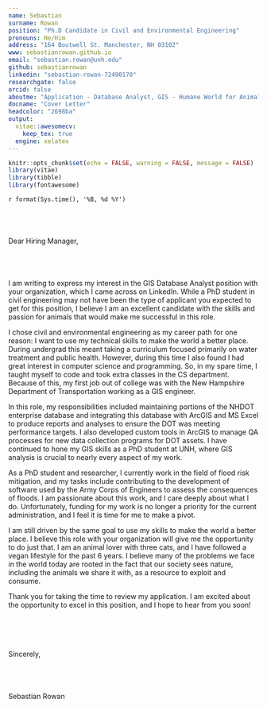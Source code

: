 ```yaml
---
name: Sebastian
surname: Rowan
position: "Ph.D Candidate in Civil and Environmental Engineering"
pronouns: He/Him
address: "164 Boutwell St. Manchester, NH 03102"
www: sebastianrowan.github.io
email: "sebastian.rowan@unh.edu"
github: sebastianrowan
linkedin: "sebastian-rowan-72490170"
researchgate: false
orcid: false
aboutme: "Application - Database Analyst, GIS - Humane World for Animals"
docname: "Cover Letter"
headcolor: "2698ba"
output:
  vitae::awesomecv:
    keep_tex: true
  engine: xelatex
---
```


```r
knitr::opts_chunk$set(echo = FALSE, warning = FALSE, message = FALSE)
library(vitae)
library(tibble)
library(fontawesome)
```


\section{\protect{ }}

`r format(Sys.time(), '%B, %d %Y')`  
<br>  
<br>  
Dear Hiring Manager,  
<br>  
<br>  
I am writing to express my interest in the GIS Database Analyst position with your organization, which I came across on LinkedIn. While a PhD student in civil engineering may not have been the type of applicant you expected to get for this position, I believe I am an excellent candidate with the skills and passion for animals that would make me successful in this role.

I chose civil and environmental engineering as my career path for one reason: I want to use my technical skills to make the world a better place. During undergrad this meant taking a curriculum focused primarily on water treatment and public health. However, during this time I also found I had great interest in computer science and programming. So, in my spare time, I taught myself to code and took extra classes in the CS department. Because of this, my first job out of college was with the New Hampshire Department of Transportation working as a GIS engineer.

In this role, my responsibilities included maintaining portions of the NHDOT enterprise database and integrating this database with ArcGIS and MS Excel to produce reports and analyses to ensure the DOT was meeting performance targets. I also developed custom tools in ArcGIS to manage QA processes for new data collection programs for DOT assets. I have continued to hone my GIS skills as a PhD student at UNH, where GIS analysis is crucial to nearly every aspect of my work. 

As a PhD student and researcher, I currently work in the field of flood risk mitigation, and my tasks include contributing to the development of software used by the Army Corps of Engineers to assess the consequences of floods. I am passionate about this work, and I care deeply about what I do. Unfortunately, funding for my work is no longer a priority for the current administration, and I feel it is time for me to make a pivot. 

I am still driven by the same goal to use my skills to make the world a better place. I believe this role with your organization will give me the opportunity to do just that. I am an animal lover with three cats, and I have followed a vegan lifestyle for the past 6 years. I believe many of the problems we face in the world today are rooted in the fact that our society sees nature, including the animals we share it with, as a resource to exploit and consume. 

Thank you for taking the time to review my application. I am excited about the opportunity to excel in this position, and I hope to hear from you soon!


<br>  
<br>  
Sincerely,  
<br>  
<br>  
Sebastian Rowan
